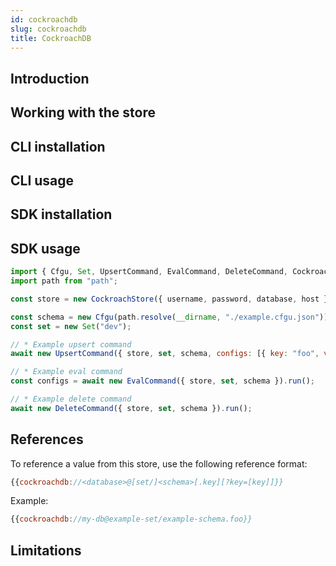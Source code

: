 ```yaml
---
id: cockroachdb
slug: cockroachdb
title: CockroachDB
---
```



## Introduction

<StoreIntroSnippet storeName={introStoreName} />

## Working with the store

## CLI installation

<CliInstallSnippet />

## CLI usage

<CliUsageSnippet scheme={scheme} uriStructure={uriStructure} />

<CliExamplesSnippet scheme={scheme} uriExample={uriExample} />

## SDK installation

<SdkInstallSnippet />

## SDK usage

```javascript
import { Cfgu, Set, UpsertCommand, EvalCommand, DeleteCommand, CockroachStore} from "@configu/node";
import path from "path";

const store = new CockroachStore({ username, password, database, host });

const schema = new Cfgu(path.resolve(__dirname, "./example.cfgu.json"));
const set = new Set("dev");

// * Example upsert command
await new UpsertCommand({ store, set, schema, configs: [{ key: "foo", value: "bar" }] }).run();

// * Example eval command
const configs = await new EvalCommand({ store, set, schema }).run();

// * Example delete command
await new DeleteCommand({ store, set, schema }).run();
```

## References

To reference a value from this store, use the following reference format:

```node.js
{{cockroachdb://<database>@[set/]<schema>[.key][?key=[key]]}}
```

Example:

```node.js
{{cockroachdb://my-db@example-set/example-schema.foo}}
```

## Limitations

<OrmLimitationsSnippet />
